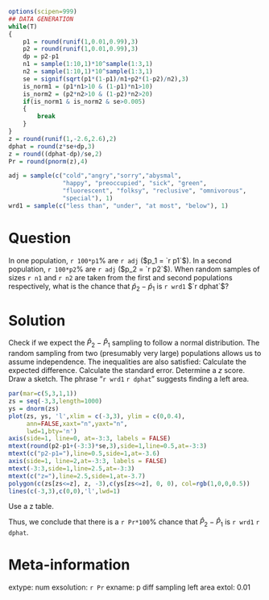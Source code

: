 ```r
options(scipen=999)
## DATA GENERATION
while(T)
{
    p1 = round(runif(1,0.01,0.99),3)
    p2 = round(runif(1,0.01,0.99),3)
    dp = p2-p1
    n1 = sample(1:10,1)*10^sample(1:3,1)
    n2 = sample(1:10,1)*10^sample(1:3,1)
    se = signif(sqrt(p1*(1-p1)/n1+p2*(1-p2)/n2),3)
    is_norm1 = (p1*n1>10 & (1-p1)*n1>10)
    is_norm2 = (p2*n2>10 & (1-p2)*n2>20)
    if(is_norm1 & is_norm2 & se>0.005)
    {
        break
    }
}
z = round(runif(1,-2.6,2.6),2)
dphat = round(z*se+dp,3)
z = round((dphat-dp)/se,2)
Pr = round(pnorm(z),4)

adj = sample(c("cold","angry","sorry","abysmal",
               "happy", "preoccupied", "sick", "green",
               "fluorescent", "folksy", "reclusive", "omnivorous",
               "special"), 1)
wrd1 = sample(c("less than", "under", "at most", "below"), 1)
```


Question
========

In one population, `r 100*p1`% are `r adj` ($p_1 = `r p1`$). In a second population, `r 100*p2`% are `r adj` ($p_2 = `r p2`$). When random samples of sizes `r n1` and `r n2` are taken from the first and second populations respectively, what is the chance that $\hat{p}_2 - \hat{p}_1$ is `r wrd1` $`r dphat`$?



Solution
========

Check if we expect the $\hat{P}_2 - \hat{P}_1$ sampling to follow a normal distribution. The random sampling from two (presumably very large) populations allows us to assume independence. The inequalities are also satisfied:
\begin{align*}
n_1 p_1 &> 10 \\
n_1 (1-p_1) &> 10\\
n_2 p_2 &> 10 \\
n_2 (1 -p_2) &> 10
\end{align*}
Calculate the expected difference.
\begin{align*}
p_2-p_1 &= `r p2`-`r p1`\\
   &= `r dp`
\end{align*}
Calculate the standard error.
\begin{align*}
SE &= \sqrt{\frac{p_1(1-p_1)}{n_1}+\frac{p_2(1-p_2)}{n_2}}\\\\
   &= \sqrt{\frac{`r p1`(1-`r p1`)}{`r n1`}+\frac{`r p2`(1-`r p2`)}{`r n2`}}\\\\
   &= `r se`
\end{align*}
Determine a $z$ score.
\begin{align*}
z  &= \frac{(\hat{p}_2-\hat{p}_1)-(p_2-p_1)}{SE} \\\\
   &= \frac{(`r dphat`) - (`r dp`)}{`r se`} \\\\
   &= `r z`
\end{align*}
Draw a sketch. The phrase "`r wrd1` `r dphat`" suggests finding a left area.

```r
par(mar=c(5,3,1,1))
zs = seq(-3,3,length=1000)
ys = dnorm(zs)
plot(zs, ys, 'l',xlim = c(-3,3), ylim = c(0,0.4),
     ann=FALSE,xaxt="n",yaxt="n",
     lwd=1,bty='n')
axis(side=1, line=0, at=-3:3, labels = FALSE)
mtext(round(p2-p1+(-3:3)*se,3),side=1,line=0.5,at=-3:3)
mtext(c("p2-p1="),line=0.5,side=1,at=-3.6)
axis(side=1, line=2,at=-3:3, labels = FALSE)
mtext(-3:3,side=1,line=2.5,at=-3:3)
mtext(c("z="),line=2.5,side=1,at=-3.7)
polygon(c(zs[zs<=z], z, -3),c(ys[zs<=z], 0, 0), col=rgb(1,0,0,0.5))
lines(c(-3,3),c(0,0),'l',lwd=1)
```

Use a z table.
\begin{align*}
\text{Pr}\left( \hat{P}_2 - \hat{P}_1 < `r dphat`\right) &= \text{Pr}(Z<`r z`) \\
&= \Phi(`r z`) \\
&= `r Pr`
\end{align*}

Thus, we conclude that there is a `r Pr*100`% chance that $\hat{P}_2-\hat{P}_1$ is `r wrd1` `r dphat`.


Meta-information
============
extype: num
exsolution: `r Pr`
exname: p diff sampling left area
extol: 0.01
